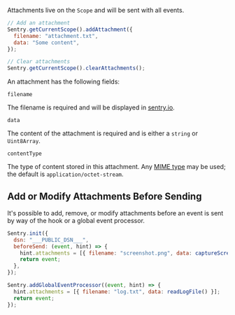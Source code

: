 Attachments live on the `Scope` and will be sent with all events.

```javascript
// Add an attachment
Sentry.getCurrentScope().addAttachment({
  filename: "attachment.txt",
  data: "Some content",
});

// Clear attachments
Sentry.getCurrentScope().clearAttachments();
```

An attachment has the following fields:

`filename`

The filename is required and will be displayed in [sentry.io](https://sentry.io).

`data`

The content of the attachment is required and is either a `string` or `Uint8Array`.

`contentType`

The type of content stored in this attachment. Any [MIME
type](https://www.iana.org/assignments/media-types/media-types.xhtml) may be
used; the default is `application/octet-stream`.

## Add or Modify Attachments Before Sending

It's possible to add, remove, or modify attachments before an event is sent by way of
the <PlatformLink to="/configuration/options/#before-send"><PlatformIdentifier name="before-send" /></PlatformLink>
hook or a global event processor.

<SignInNote />

```javascript
Sentry.init({
  dsn: "___PUBLIC_DSN___",
  beforeSend: (event, hint) => {
    hint.attachments = [{ filename: "screenshot.png", data: captureScreen() }];
    return event;
  },
});

Sentry.addGlobalEventProcessor((event, hint) => {
  hint.attachments = [{ filename: "log.txt", data: readLogFile() }];
  return event;
});
```
